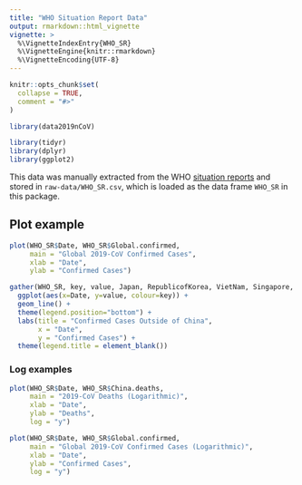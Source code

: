 ```yaml
---
title: "WHO Situation Report Data"
output: rmarkdown::html_vignette
vignette: >
  %\VignetteIndexEntry{WHO_SR}
  %\VignetteEngine{knitr::rmarkdown}
  %\VignetteEncoding{UTF-8}
---
```


```r
knitr::opts_chunk$set(
  collapse = TRUE,
  comment = "#>"
)
```

```r
library(data2019nCoV)

library(tidyr)
library(dplyr)
library(ggplot2)
```

This data was manually extracted from the WHO [situation reports]( https://www.who.int/emergencies/diseases/novel-coronavirus-2019/situation-reports) and stored in `raw-data/WHO_SR.csv`, which is loaded as the data frame `WHO_SR` in this package.

## Plot example

```r
plot(WHO_SR$Date, WHO_SR$Global.confirmed, 
     main = "Global 2019-CoV Confirmed Cases",
     xlab = "Date",
     ylab = "Confirmed Cases")

gather(WHO_SR, key, value, Japan, RepublicofKorea, VietNam, Singapore, Australia, Malaysia, Cambodia, Philippines, Thailand, Nepal, SriLanka, India, UnitedStatesofAmerica, Canada, Finland, France, Germany, Italy, UnitedArabEmirates) %>%
  ggplot(aes(x=Date, y=value, colour=key)) +
  geom_line() +
  theme(legend.position="bottom") +
  labs(title = "Confirmed Cases Outside of China",
       x = "Date", 
       y = "Confirmed Cases") +
  theme(legend.title = element_blank())
```

### Log examples

```r
plot(WHO_SR$Date, WHO_SR$China.deaths,
     main = "2019-CoV Deaths (Logarithmic)",
     xlab = "Date",
     ylab = "Deaths",
     log = "y")

plot(WHO_SR$Date, WHO_SR$Global.confirmed, 
     main = "Global 2019-CoV Confirmed Cases (Logarithmic)",
     xlab = "Date",
     ylab = "Confirmed Cases",
     log = "y")

```